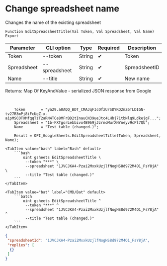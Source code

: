 ﻿---
sidebar_position: 3
description: Change spreadsheet name and other functions to work with Google Sheets in the Open Integration Package, a free open-source integration library for 1C:Enterprise 8, OneScript and CLI
keywords: [1C, 1С, 1С:Enterprise, 1С:Enterprise 8.3, API, Integration, Services, Exchange, OneScript, CLI, Google Sheets]
---


# Change spreadsheet name
 Changes the name of the existing spreadsheet



`Function EditSpreadsheetTitle(Val Token, Val Spreadsheet, Val Name) Export`

  | Parameter | CLI option | Type | Required | Description |
  |-|-|-|-|-|
  | Token | --token | String | &#x2714; | Token |
  | Spreadsheet | --spreadsheet | String | &#x2714; | SpreadsheetID |
  | Name | --title | String | &#x2714; | New name |

  
  Returns:  Map Of KeyAndValue - serialized JSON response from Google

<br/>



```bsl title="1C:Enterprise/OneScript code example"
    Token       = "ya29.a0AQQ_BDT_CMAJqFIcOfzUrSDYRQ2mZ6TLDIGN-tv27R3mPj8iFcUgZ-x-aipMSCOTXMfqqTzT2aRN4TCe8MFrBD2tInauCN39ueJtc4LHbj71tbNlq9LdkejgF...";
    Spreadsheet = "1b-FXTgorLebbivo4B969jJzrnoMurXNYneyv9cPl7QU";
    Name        = "Test table (changed.)";

    Result = OPI_GoogleSheets.EditSpreadsheetTitle(Token, Spreadsheet, Name);
```
 

 <Tabs>
  
    <TabItem value="bash" label="Bash" default>
        ```bash
            oint gsheets EditSpreadsheetTitle \
             --token "***" \
             --spreadsheet "1JVCJKA4-Pzai2MxxkUzjlfNogHS8d972M4O1_FsY8jA" \
             --title "Test table (changed.)"
        ```
    </TabItem>
  
    <TabItem value="bat" label="CMD/Bat" default>
        ```batch
            oint gsheets EditSpreadsheetTitle ^
             --token "***" ^
             --spreadsheet "1JVCJKA4-Pzai2MxxkUzjlfNogHS8d972M4O1_FsY8jA" ^
             --title "Test table (changed.)"
        ```
    </TabItem>
</Tabs>


```json title="Result"
{
 "spreadsheetId": "1JVCJKA4-Pzai2MxxkUzjlfNogHS8d972M4O1_FsY8jA",
 "replies": [
  {}
 ]
}
```
